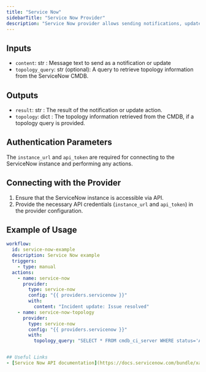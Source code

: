 ```yaml
---
title: "Service Now"
sidebarTitle: "Service Now Provider"
description: "Service Now provider allows sending notifications, updates, and retrieving topology information from the ServiceNow CMDB."
---
```


## Inputs

- `content`: str : Message text to send as a notification or update
- `topology_query`: str (optional): A query to retrieve topology information from the ServiceNow CMDB.

## Outputs

- `result`: str : The result of the notification or update action.
- `topology`: dict : The topology information retrieved from the CMDB, if a topology query is provided.

## Authentication Parameters

The `instance_url` and `api_token` are required for connecting to the ServiceNow instance and performing any actions.

## Connecting with the Provider

1. Ensure that the ServiceNow instance is accessible via API.
2. Provide the necessary API credentials (`instance_url` and `api_token`) in the provider configuration.

## Example of Usage

```yaml
workflow:
  id: service-now-example
  description: Service Now example
  triggers:
    - type: manual
  actions:
    - name: service-now
      provider:
        type: service-now
        config: "{{ providers.servicenow }}"
        with:
          content: "Incident update: Issue resolved"
    - name: service-now-topology
      provider:
        type: service-now
        config: "{{ providers.servicenow }}"
        with:
          topology_query: "SELECT * FROM cmdb_ci_server WHERE status='Active'"


## Useful Links
- [Service Now API documentation](https://docs.servicenow.com/bundle/xanadu-api-reference/page/build/applications/concept/api-rest.html)